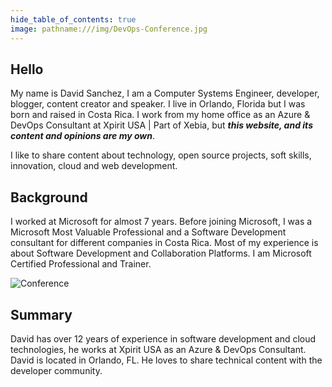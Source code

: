 ```yaml
---
hide_table_of_contents: true
image: pathname:///img/DevOps-Conference.jpg
---
```


## Hello

My name is David Sanchez, I am a Computer Systems Engineer, developer, blogger, content creator and speaker. I live in Orlando, Florida but I was born and raised in Costa Rica. I work from my home office as an Azure & DevOps Consultant at Xpirit USA | Part of Xebia, but ***this website, and its content and opinions are my own***. 

I like to share content about technology, open source projects, soft skills, innovation, cloud and web development.

## Background

I worked at Microsoft for almost 7 years. Before joining Microsoft, I was a Microsoft Most Valuable Professional and a Software Development consultant for different companies in Costa Rica. Most of my experience is about Software Development and Collaboration Platforms. I am Microsoft Certified Professional and Trainer.

![Conference](pathname:///img/DevOps-Conference.jpg)

## Summary

David has over 12 years of experience in software development and cloud technologies, he works at Xpirit USA as an Azure & DevOps Consultant. David is located in Orlando, FL. He loves to share technical content with the developer community.